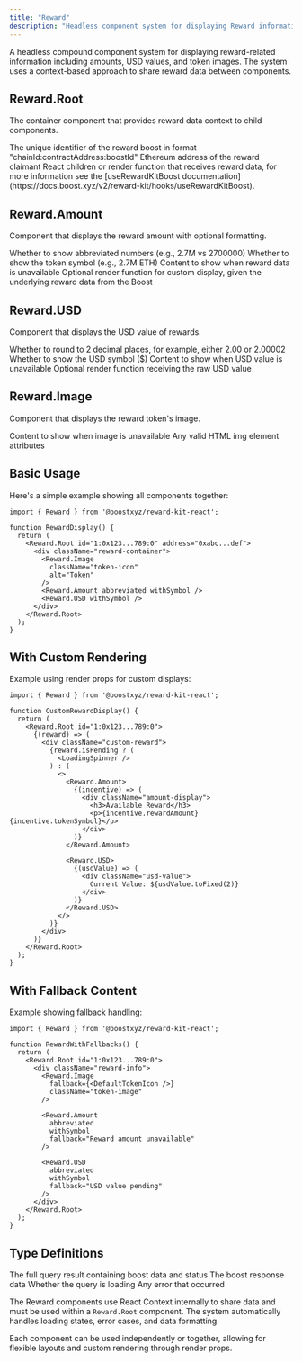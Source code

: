 ```yaml
---
title: "Reward"
description: "Headless component system for displaying Reward information"
---
```



<RewardKitDisclaimer />

A headless compound component system for displaying reward-related information including amounts, USD values, and token images. The system uses a context-based approach to share reward data between components.

## Reward.Root

The container component that provides reward data context to child components.

<ParamField body="props" type="object">
  <Expandable title="properties">
    <ParamField path="id" type="string" required>
      The unique identifier of the reward boost in format "chainId:contractAddress:boostId"
    </ParamField>
    <ParamField path="address" type="string">
      Ethereum address of the reward claimant
    </ParamField>
    <ParamField path="children" type="ReactNode | ((queryResult: UseQueryResult) => React.React.Node)">
      React children or render function that receives reward data, for more information see the [useRewardKitBoost documentation](https://docs.boost.xyz/v2/reward-kit/hooks/useRewardKitBoost).
    </ParamField>
  </Expandable>
</ParamField>

## Reward.Amount

Component that displays the reward amount with optional formatting.

<ParamField body="props" type="object">
  <Expandable title="properties">
    <ParamField path="abbreviated" type="boolean" default="true">
      Whether to show abbreviated numbers (e.g., 2.7M vs 2700000)
    </ParamField>
    <ParamField path="withSymbol" type="boolean" default="true">
      Whether to show the token symbol (e.g., 2.7M ETH)
    </ParamField>
    <ParamField path="fallback" type="ReactNode">
      Content to show when reward data is unavailable
    </ParamField>
    <ParamField path="children" type="ReactNode | ((value: RewardKitIncentive) => React.ReactNode)">
      Optional render function for custom display, given the underlying reward data from the Boost
    </ParamField>
  </Expandable>
</ParamField>

## Reward.USD

Component that displays the USD value of rewards.

<ParamField body="props" type="object">
  <Expandable title="properties">
    <ParamField path="abbreviated" type="boolean" default="true">
      Whether to round to 2 decimal places, for example, either 2.00 or 2.00002
    </ParamField>
    <ParamField path="withSymbol" type="boolean" default="true">
      Whether to show the USD symbol ($)
    </ParamField>
    <ParamField path="fallback" type="ReactNode">
      Content to show when USD value is unavailable
    </ParamField>
    <ParamField path="children" type="((value: number) => React.React.Node)">
      Optional render function receiving the raw USD value
    </ParamField>
  </Expandable>
</ParamField>

## Reward.Image

Component that displays the reward token's image.

<ParamField body="props" type="object">
  <Expandable title="properties">
    <ParamField path="fallback" type="ReactNode">
      Content to show when image is unavailable
    </ParamField>
    <ParamField path="...imgProps" type="HTMLImageAttributes">
      Any valid HTML img element attributes
    </ParamField>
  </Expandable>
</ParamField>

## Basic Usage

Here's a simple example showing all components together:

```tsx
import { Reward } from '@boostxyz/reward-kit-react';

function RewardDisplay() {
  return (
    <Reward.Root id="1:0x123...789:0" address="0xabc...def">
      <div className="reward-container">
        <Reward.Image
          className="token-icon"
          alt="Token"
        />
        <Reward.Amount abbreviated withSymbol />
        <Reward.USD withSymbol />
      </div>
    </Reward.Root>
  );
}
```

## With Custom Rendering

Example using render props for custom displays:

```tsx
import { Reward } from '@boostxyz/reward-kit-react';

function CustomRewardDisplay() {
  return (
    <Reward.Root id="1:0x123...789:0">
      {(reward) => (
        <div className="custom-reward">
          {reward.isPending ? (
            <LoadingSpinner />
          ) : (
            <>
              <Reward.Amount>
                {(incentive) => (
                  <div className="amount-display">
                    <h3>Available Reward</h3>
                    <p>{incentive.rewardAmount} {incentive.tokenSymbol}</p>
                  </div>
                )}
              </Reward.Amount>

              <Reward.USD>
                {(usdValue) => (
                  <div className="usd-value">
                    Current Value: ${usdValue.toFixed(2)}
                  </div>
                )}
              </Reward.USD>
            </>
          )}
        </div>
      )}
    </Reward.Root>
  );
}
```

## With Fallback Content

Example showing fallback handling:

```tsx
import { Reward } from '@boostxyz/reward-kit-react';

function RewardWithFallbacks() {
  return (
    <Reward.Root id="1:0x123...789:0">
      <div className="reward-info">
        <Reward.Image
          fallback={<DefaultTokenIcon />}
          className="token-image"
        />

        <Reward.Amount
          abbreviated
          withSymbol
          fallback="Reward amount unavailable"
        />

        <Reward.USD
          abbreviated
          withSymbol
          fallback="USD value pending"
        />
      </div>
    </Reward.Root>
  );
}
```

## Type Definitions

<ResponseField name="RewardContextValue" type="UseQueryResult<RewardKitBoostResponse>">
  The full query result containing boost data and status
  <Expandable title="properties">
    <ResponseField name="data" type="RewardKitBoostResponse">
      The boost response data
    </ResponseField>
    <ResponseField name="isPending" type="boolean">
      Whether the query is loading
    </ResponseField>
    <ResponseField name="error" type="Error">
      Any error that occurred
    </ResponseField>
  </Expandable>
</ResponseField>

The Reward components use React Context internally to share data and must be used within a `Reward.Root` component. The system automatically handles loading states, error cases, and data formatting.

Each component can be used independently or together, allowing for flexible layouts and custom rendering through render props.
